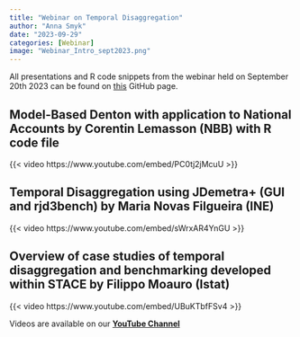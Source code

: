 ```yaml
---
title: "Webinar on Temporal Disaggregation"
author: "Anna Smyk"
date: "2023-09-29"
categories: [Webinar]
image: "Webinar_Intro_sept2023.png"
---
```


All presentations and R code snippets from the webinar held on September 20th 2023 can be found on [this](https://github.com/annasmyk/Webinar_TSACE_Bench_and_TD_sept2023) GitHub page.



## **Model-Based Denton with application to National Accounts** by Corentin Lemasson (NBB) with R code file

{{< video https://www.youtube.com/embed/PC0tj2jMcuU >}}

## **Temporal Disaggregation using JDemetra+ (GUI and rjd3bench)** by Maria Novas Filgueira (INE)

{{< video https://www.youtube.com/embed/sWrxAR4YnGU >}}

## **Overview of case studies of temporal disaggregation and benchmarking developed within STACE** by Filippo Moauro (Istat)

{{< video https://www.youtube.com/embed/UBuKTbfFSv4 >}}


Videos are available on our [**YouTube Channel**](https://www.youtube.com/@TSwithJDemetraandR)
